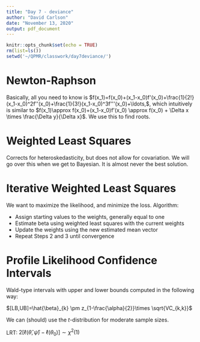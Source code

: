 ```yaml
---
title: "Day 7 - deviance"
author: "David Carlson"
date: "November 13, 2020"
output: pdf_document
---
```


```r
knitr::opts_chunk$set(echo = TRUE)
rm(list=ls())
setwd('~/QPMR/classwork/day7deviance/')
```

# Newton-Raphson

Basically, all you need to know is $f(x_1)=f(x_0)+(x_1-x_0)f'(x_0)+\frac{1}{2!}(x_1-x_0)^2f''(x_0)+\frac{1}{3!}(x_1-x_0)^3f'''(x_0)+\ldots,$, which intuitively is similar to $f(x_1)\approx f(x_0)+(x_1-x_0)f'(x_0) \approx f(x_0) + \Delta x \times \frac{\Delta y}{\Delta x}$. We use this to find roots.

# Weighted Least Squares

Corrects for heteroskedasticity, but does not allow for covariation. We will go over this when we get to Bayesian. It is almost never the best solution.

# Iterative Weighted Least Squares

We want to maximize the likelihood, and minimize the loss. Algorithm:

* Assign starting values to the weights, generally equal to one
* Estimate beta using weighted least squares with the current weights
* Update the weights using the new estimated mean vector
* Repeat Steps 2 and 3 until convergence

# Profile Likelihood Confidence Intervals

Wald-type intervals with upper and lower bounds computed in the following way:

$[LB,UB]=\hat{\beta}_{k} \pm z_{1-\frac{\alpha}{2}}\times \sqrt{VC_{k,k}}$

We can (should) use the $t$-distribution for moderate sample sizes.

LRT: $2[\ell(\hat{\theta}, \hat{\psi})-\ell(\theta_0)] \sim \chi^2(1)$



